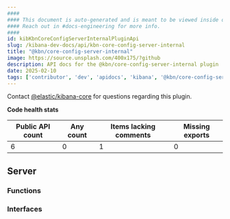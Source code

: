 ```yaml
---
####
#### This document is auto-generated and is meant to be viewed inside our experimental, new docs system.
#### Reach out in #docs-engineering for more info.
####
id: kibKbnCoreConfigServerInternalPluginApi
slug: /kibana-dev-docs/api/kbn-core-config-server-internal
title: "@kbn/core-config-server-internal"
image: https://source.unsplash.com/400x175/?github
description: API docs for the @kbn/core-config-server-internal plugin
date: 2025-02-10
tags: ['contributor', 'dev', 'apidocs', 'kibana', '@kbn/core-config-server-internal']
---
```




Contact [@elastic/kibana-core](https://github.com/orgs/elastic/teams/kibana-core) for questions regarding this plugin.

**Code health stats**

| Public API count  | Any count | Items lacking comments | Missing exports |
|-------------------|-----------|------------------------|-----------------|
| 6 | 0 | 1 | 0 |

## Server

### Functions
<DocDefinitionList data={kbnCoreConfigServerInternalObj.server.functions}/>

### Interfaces
<DocDefinitionList data={kbnCoreConfigServerInternalObj.server.interfaces}/>

